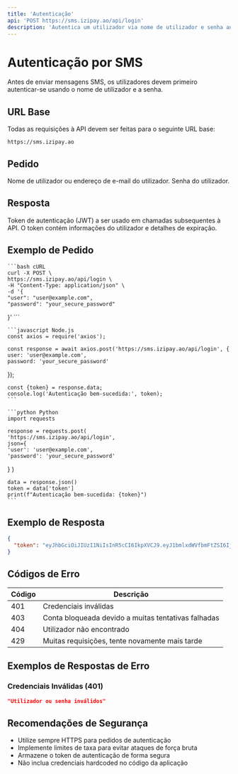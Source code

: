 ```yaml
---
title: 'Autenticação'
api: 'POST https://sms.izipay.ao/api/login'
description: 'Autentica um utilizador via nome de utilizador e senha antes de enviar mensagens SMS.'
---
```


# Autenticação por SMS

Antes de enviar mensagens SMS, os utilizadores devem primeiro autenticar-se usando o nome de utilizador e a senha.

## URL Base

Todas as requisições à API devem ser feitas para o seguinte URL base:

```
https://sms.izipay.ao
```

## Pedido

<ParamField body="user" type="string" required>
    Nome de utilizador ou endereço de e-mail do utilizador.
</ParamField>

<ParamField body="password" type="string" required>
    Senha do utilizador.
</ParamField>

## Resposta

<ResponseField name="token" type="string">
    Token de autenticação (JWT) a ser usado em chamadas subsequentes à API. O token contém informações do utilizador e
    detalhes de expiração.
</ResponseField>

## Exemplo de Pedido

<CodeGroup>

    ```bash cURL
    curl -X POST \
    https://sms.izipay.ao/api/login \
    -H "Content-Type: application/json" \
    -d '{
    "user": "user@example.com",
    "password": "your_secure_password"
}'
    ```

    ```javascript Node.js
    const axios = require('axios');

    const response = await axios.post('https://sms.izipay.ao/api/login', {
    user: 'user@example.com',
    password: 'your_secure_password'
});

    const {token} = response.data;
    console.log('Autenticação bem-sucedida:', token);
    ```

    ```python Python
    import requests

    response = requests.post(
    'https://sms.izipay.ao/api/login',
    json={
    'user': 'user@example.com',
    'password': 'your_secure_password'
}
    )

    data = response.json()
    token = data['token']
    print(f"Autenticação bem-sucedida: {token}")
    ```

</CodeGroup>

## Exemplo de Resposta

```json
{
  "token": "eyJhbGciOiJIUzI1NiIsInR5cCI6IkpXVCJ9.eyJ1bmlxdWVfbmFtZSI6IjEsMSIsIm5iZiI6MTc0MTc4MzIzNiwiZXhwIjoxNzQxNzg2ODM2LCJpYXQiOjE3NDE3ODMyMzYsImlzcyI6IkF1dGhFeHRlcm5hbEFQSSIsImF1ZCI6ImFwaS1leHRlcm5hbCJ9.R1lnzyurwI_Bv1eOYzQIakFTrkBQLYSIj-gGooOnucA"
}
```

## Códigos de Erro

| Código | Descrição                                           |
|--------|-----------------------------------------------------|
| 401    | Credenciais inválidas                               |
| 403    | Conta bloqueada devido a muitas tentativas falhadas |
| 404    | Utilizador não encontrado                           |
| 429    | Muitas requisições, tente novamente mais tarde      |

## Exemplos de Respostas de Erro

### Credenciais Inválidas (401)

```json
"Utilizador ou senha inválidos"
```

## Recomendações de Segurança

- Utilize sempre HTTPS para pedidos de autenticação
- Implemente limites de taxa para evitar ataques de força bruta
- Armazene o token de autenticação de forma segura
- Não inclua credenciais hardcoded no código da aplicação
